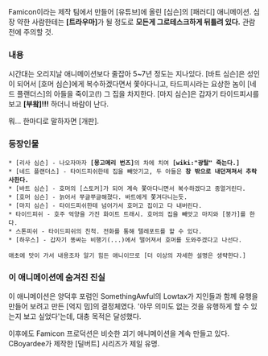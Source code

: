 Famicon이라는 제작 팀에서 만들어 [유튜브]에 올린 [심슨]의 [패러디] 애니메이션. 심장 약한 사람한테는 '''[트라우마]'''가 될 정도로 '''모든게 그로테스크하게 뒤틀려 있다.''' 관람 전에 주의할 것.

=== 내용 ===

시간대는 오리지날 애니메이션보다 줄잡아 5~7년 정도는 지나있다. [바트 심슨]은 성인이 되어서 [호머 심슨]에게 복수하겠다면서 쫓아다니고, 타드피시라는 요상한 놈이 [네드 플랜더스]의 아들을 죽이고(!) 그 집을 차지한다. [마지 심슨]은 갑자기 타이드피시를 보고 '''[부왘]!!!''' 하더니 바람이 난다.

뭐... 한마디로 말하자면 [개판].

=== 등장인물 ===

 * [리사 심슨] - 나오자마자 '''[몽고메리 번즈]'''의 차에 치여 '''[wiki:"광탈" 죽는다.]'''
 * [네드 플랜더스] - 타이드피쉬한테 집을 빼앗기고, 두 아들은 '''창 밖으로 내던져져서 추락사한다.'''
 * [바트 심슨] - 호머의 [스토커]가 되어 계속 쫓아다니면서 복수하겠다고 중얼거린다.
 * [호머 심슨] - 늙어서 쭈글쭈글해졌다. 바트에게 쫓겨다니는듯.
 * [마지 심슨] - 타이드피쉬한테 넘어가서 호머고 집이고 다 내버린다.
 * 타이드피쉬 - 호주 억양을 가진 화이트 트래시. 호머의 집을 빼앗고 마지와 [붕가]를 한다.
 * 스톤피쉬 - 타이드피쉬의 친척. 전화를 통해 텔레포트를 할 수 있다.
 * [하우스] - 갑자기 똥싸는 비행기(...)에서 떨어져서 호머를 도와주겠다고 나선다.

 애초에 맛이 가서 내용조차 알기 힘든 애니이므로 [더 이상의 자세한 설명은 생략한다.]
 
=== 이 애니메이션에 숨겨진 진실 ===

이 애니메이션은 양덕후 포럼인 SomethingAwful의 Lowtax가 지인들과 함께 유행을 만들어 보려고 만든 [억지 밈]의 결정체였다. '아무 의미도 없는 것을 유행하게 할 수 있는지 보고 싶었다'는데, 대충 목적은 달성했다.

이후에도 Famicon 프로덕션은 비슷한 괴기 애니메이션을 계속 만들고 있다. CBoyardee가 제작한 [딜버트] 시리즈가 제일 유명.
